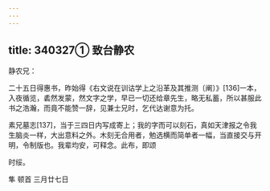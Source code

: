 ```yaml
---
---
---
```

title: 340327① 致台静农
---




静农兄：

二十五日得惠书，昨始得《右文说在训诂学上之沿革及其推测〔阐〕》[136]一本，入夜循览，砉然发蒙，然文字之学，早已一切还给章先生，略无私蓄，所以甚服此书之浩瀚，而竟不能赞一辞，见兼士兄时，乞代达谢意为托。

素兄墓志[137]，当于三四日内写成寄上；我的字而可以刻石，真如天津报之令我生脑炎一样，大出意料之外。木刻无合用者，勉选横而简单者一幅，当直接交与开明，令制版也。我辈均安，可释念。此布，即颂

时绥。

隼 顿首 三月廿七日